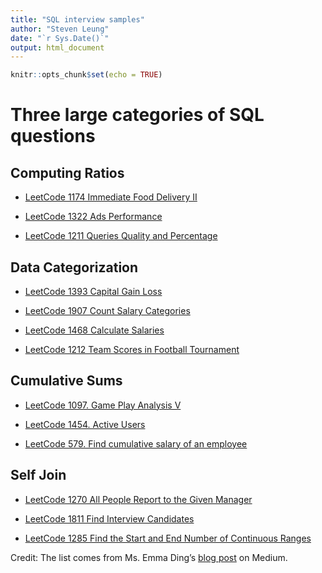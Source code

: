 ```yaml
---
title: "SQL interview samples"
author: "Steven Leung"
date: "`r Sys.Date()`"
output: html_document
---
```


```r
knitr::opts_chunk$set(echo = TRUE)
```

# Three large categories of SQL questions

## Computing Ratios

- [LeetCode 1174 Immediate Food Delivery II](https://stevenleung2018.github.io/docs/SQL/sql_leetcode_1174_Immediate_Food_Delivery_II.html)

- [LeetCode 1322 Ads Performance](https://leetcode.com/problems/ads-performance)

- [LeetCode 1211 Queries Quality and Percentage](https://leetcode.com/problems/queries-quality-and-percentage)

## Data Categorization

- [LeetCode 1393 Capital Gain Loss](https://leetcode.com/problems/capital-gainloss)

- [LeetCode 1907 Count Salary Categories](https://leetcode.com/problems/count-salary-categories)

- [LeetCode 1468 Calculate Salaries](https://leetcode.com/problems/calculate-salaries)

- [LeetCode 1212 Team Scores in Football Tournament](https://leetcode.com/problems/team-scores-in-football-tournament)

## Cumulative Sums

- [LeetCode 1097. Game Play Analysis V](https://stevenleung2018.github.io/docs/SQL/sql_leetcode_1097_Game_Play.html)

- [LeetCode 1454. Active Users](https://leetcode.com/problems/active-users)

- [LeetCode 579. Find cumulative salary of an employee](https://leetcode.com/problems/find-cumulative-salary-of-an-employee)

## Self Join

- [LeetCode 1270 All People Report to the Given Manager](https://leetcode.com/problems/all-people-report-to-the-given-manager)

- [LeetCode 1811 Find Interview Candidates](https://leetcode.com/problems/find-interview-candidates)

- [LeetCode 1285 Find the Start and End Number of Continuous Ranges](https://leetcode.com/problems/find-the-start-and-end-number-of-continuous-ranges)

Credit: The list comes from Ms. Emma Ding's [blog post](https://medium.com/@emmading/practice-for-3-types-of-sql-interview-questions-2bd057a88b4f) on Medium.

